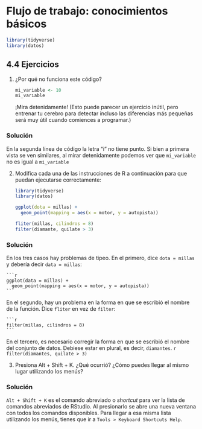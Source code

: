 # Flujo de trabajo: conocimientos básicos


```r
library(tidyverse)
library(datos)
```

## 4.4 Ejercicios{-#ejercicios-41} 

1.  ¿Por qué no funciona este código?

    ```r
    mi_variable <- 10
    mi_varıable
    ```
    
    ¡Mira detenidamente! (Esto puede parecer un ejercicio inútil, pero entrenar tu cerebro para detectar incluso las diferencias más pequeñas será muy útil cuando comiences a programar.)
    
<div class="solucion">
<h3>Solución</h3>

En la segunda línea de código la letra "i" no tiene punto. Si bien a primera vista se ven similares, al mirar detenidamente podemos ver que `mi_variable` no es igual a `mi_variable`

</div>
    
2.  Modifica cada una de las instrucciones de R a continuación para que puedan ejecutarse correctamente:

    ```r
    library(tidyverse)
    library(datos)

    ggplot(dota = millas) + 
      geom_point(mapping = aes(x = motor, y = autopista))
    
    fliter(millas, cilindros = 8)
    filter(diamante, quilate > 3)
    ```
    
<div class="solucion">
<h3>Solución</h3>

En los tres casos hay problemas de tipeo. En el primero, dice `dota = millas` y debería decir `data = millas`:

    ```r
    ggplot(data = millas) + 
      geom_point(mapping = aes(x = motor, y = autopista))
    ```


En el segundo, hay un problema en la forma en que se escribió el nombre de la función. Dice `fliter` en vez de `filter`:

    ```r
    filter(millas, cilindros = 8)
    ```


En el tercero, es necesario corregir la forma en que se escribió el nombre del conjunto de datos. Debiese estar en plural, es decir, `diamantes`.
    ```r
    filter(diamantes, quilate > 3)
    ```


</div>

3.  Presiona Alt + Shift + K. ¿Qué ocurrió? ¿Cómo puedes llegar al mismo lugar utilizando los menús?

<div class="solucion">
<h3>Solución</h3>

`Alt + Shift + K` es el comando abreviado o _shortcut_ para ver la lista de comandos abreviados de RStudio. Al presionarlo se abre una nueva ventana con todos los comandos disponibles. 
Para llegar a esa misma lista utilizando los menús, tienes que ir a `Tools > Keyboard Shortcuts Help`.

</div>

